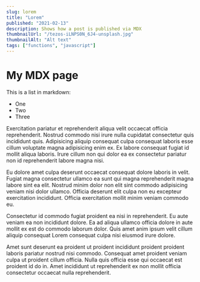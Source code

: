 ```yaml
---
slug: lorem
title: "Lorem"
published: "2021-02-13"
description: Shows how a post is published via MDX
thumbnailUrl: "/tezos-iLNPS0N_6J4-unsplash.jpg"
thumbnailAlt: "Alt text"
tags: ["functions", "javascript"]
---
```



# My MDX page

This is a list in markdown:

- One
- Two
- Three

Exercitation pariatur et reprehenderit aliqua velit occaecat officia reprehenderit. Nostrud commodo nisi irure nulla cupidatat consectetur quis incididunt quis. Adipisicing aliquip consequat culpa consequat laboris esse cillum voluptate magna adipisicing enim ex. Ex labore consequat fugiat id mollit aliqua laboris. Irure cillum non qui dolor ea ex consectetur pariatur non id reprehenderit labore magna nisi.

Eu dolore amet culpa deserunt occaecat consequat dolore laboris in velit. Fugiat magna consectetur ullamco ea sunt qui magna reprehenderit magna labore sint ea elit. Nostrud minim dolor non elit sint commodo adipisicing veniam nisi dolor ullamco. Officia deserunt elit culpa non eu excepteur exercitation incididunt. Officia exercitation mollit minim veniam commodo eu.

Consectetur id commodo fugiat proident ea nisi in reprehenderit. Eu aute veniam ea non incididunt dolore. Ea ad aliqua ullamco officia dolore in aute mollit ex est do commodo laborum dolor. Quis amet anim ipsum velit cillum aliquip consequat Lorem consequat culpa nisi eiusmod irure dolore.

Amet sunt deserunt ea proident ut proident incididunt proident proident laboris pariatur nostrud nisi commodo. Consequat amet proident veniam culpa ut proident cillum officia. Nulla quis officia esse qui occaecat est proident id do in. Amet incididunt ut reprehenderit ex non mollit officia consectetur occaecat nulla reprehenderit.

